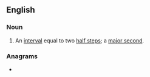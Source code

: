 ==English==

===Noun===
{{en-noun}}
# {{lb|en|music}} An [[interval]] equal to two [[half step]]s; a [[major second]].

===Anagrams===
* {{anagrams|en|pot wheels}}